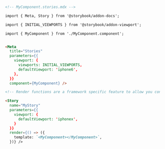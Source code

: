 ```md
<!-- MyComponent.stories.mdx -->

import { Meta, Story } from '@storybook/addon-docs';

import { INITIAL_VIEWPORTS } from '@storybook/addon-viewport';

import { MyComponent } from './MyComponent.component';


<Meta
  title="Stories"
  parameters={{
    viewport: {
      viewports: INITIAL_VIEWPORTS,
      defaultViewport: 'iphone6',
    },
  }}
  component={MyComponent} />

<!-- Render functions are a framework specific feature to allow you control on how the component renders -->

<Story
  name="MyStory"
  parameters={{
    viewport: {
      defaultViewport: 'iphonex',
    }
  }}
  render={() => ({
    template: `<MyComponent></MyComponent>`,
  })} />
```